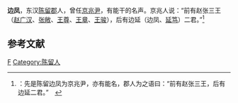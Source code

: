 '''边凤'''，东汉[[陈留郡|陈留郡]]人，曾任[[京兆尹|京兆尹]]，有能干的名声。京兆人说：“前有赵张三王（[[赵广汉|赵广汉]]、[[张敞|张敞]]、[[王尊|王尊]]、[[王章_(汉朝)|王章]]、[[王骏_(御史大夫)|王骏]]），后有边延（边凤、[[延笃|延笃]]）二君。”<ref>{{cite news |title=後漢書卷64 |url=https://zh.m.wikisource.org/zh-hans/%E5%BE%8C%E6%BC%A2%E6%9B%B8/%E5%8D%B764}}：先是陈留边凤为京兆尹，亦有能名，郡人为之语曰：“前有赵张三王，后有边延二君。”　</ref>

==参考文献==
{{reflist}}

{{DEFAULTSORT:B}}
[[Category:边姓|F]]
[[Category:陈留人|Category:陈留人]]